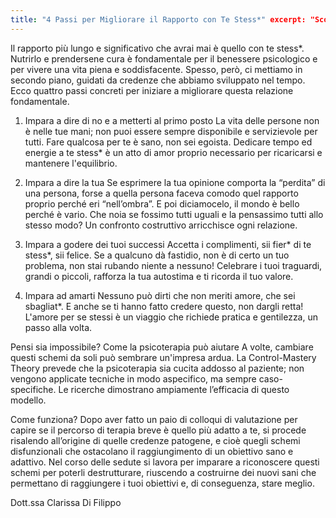 ```yaml
---
title: "4 Passi per Migliorare il Rapporto con Te Stess*" excerpt: "Scopri quattro piccoli ma potenti passi per coltivare l'amore e il rispetto per te stess*, il rapporto più importante della tua vita, con spunti dalla Control-Mastery Theory." author: "Dott.ssa Clarissa Di Filippo" date: "2025-10-07T00:00:00.000Z" readTime: "5 min" category: "Crescita Personale" coverImage: "/4 step.jpg"
---
```


Il rapporto più lungo e significativo che avrai mai è quello con te stess*. Nutrirlo e prendersene cura è fondamentale per il benessere psicologico e per vivere una vita piena e soddisfacente. Spesso, però, ci mettiamo in secondo piano, guidati da credenze che abbiamo sviluppato nel tempo. Ecco quattro passi concreti per iniziare a migliorare questa relazione fondamentale.

1. Impara a dire di no e a metterti al primo posto
La vita delle persone non è nelle tue mani; non puoi essere sempre disponibile e servizievole per tutti. Fare qualcosa per te è sano, non sei egoista. Dedicare tempo ed energie a te stess* è un atto di amor proprio necessario per ricaricarsi e mantenere l'equilibrio.

2. Impara a dire la tua
Se esprimere la tua opinione comporta la “perdita” di una persona, forse a quella persona faceva comodo quel rapporto proprio perché eri “nell’ombra”. E poi diciamocelo, il mondo è bello perché è vario. Che noia se fossimo tutti uguali e la pensassimo tutti allo stesso modo? Un confronto costruttivo arricchisce ogni relazione.

3. Impara a godere dei tuoi successi
Accetta i complimenti, sii fier* di te stess*, sii felice. Se a qualcuno dà fastidio, non è di certo un tuo problema, non stai rubando niente a nessuno! Celebrare i tuoi traguardi, grandi o piccoli, rafforza la tua autostima e ti ricorda il tuo valore.

4. Impara ad amarti
Nessuno può dirti che non meriti amore, che sei sbagliat*. E anche se ti hanno fatto credere questo, non dargli retta! L'amore per se stessi è un viaggio che richiede pratica e gentilezza, un passo alla volta.

Pensi sia impossibile? Come la psicoterapia può aiutare
A volte, cambiare questi schemi da soli può sembrare un'impresa ardua. La Control-Mastery Theory prevede che la psicoterapia sia cucita addosso al paziente; non vengono applicate tecniche in modo aspecifico, ma sempre caso-specifiche. Le ricerche dimostrano ampiamente l’efficacia di questo modello.

Come funziona? Dopo aver fatto un paio di colloqui di valutazione per capire se il percorso di terapia breve è quello più adatto a te, si procede risalendo all’origine di quelle credenze patogene, e cioè quegli schemi disfunzionali che ostacolano il raggiungimento di un obiettivo sano e adattivo. Nel corso delle sedute si lavora per imparare a riconoscere questi schemi per poterli destrutturare, riuscendo a costruirne dei nuovi sani che permettano di raggiungere i tuoi obiettivi e, di conseguenza, stare meglio.

Dott.ssa Clarissa Di Filippo
